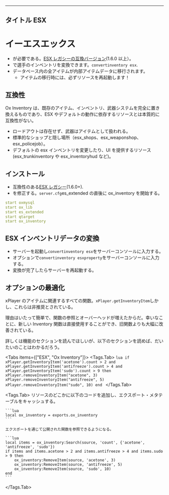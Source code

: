 ---

## タイトル ESX


# イーエスエックス

- が必要である。[ESX レガシーの互換バージョン](https://github.com/esx-framework/esx_core)(1.6.0 以上）。
- で選手のインベントリを変換できます。`convertinventory esx`.
- データベース内の全アイテムが内部アイテムデータに移行されます。
  - アイテムの移行時には、必ずリソースを再起動します！

## 互換性

Ox Inventory は、既存のアイテム、インベントリ、武器システムを完全に置き換えるものであり、ESX やデフォルトの動作に依存するリソースとは本質的に互換性がない。

- ロードアウトは存在せず、武器はアイテムとして扱われる。
- 標準的なショップと隠し場所（esx_shops、esx_weaponshop、esx_policejob）。
- デフォルトの esx インベントリを変更したり、UI を提供するリソース (esx_trunkinventory や esx_inventoryhud など)。

## インストール

- 互換性のある[ESX レガシー](https://github.com/esx-framework/esx-legacy)(1.6.0+).
- を修正する。`server.cfg`es_extended の直後に ox_inventory を開始する。

```yaml
start oxmysql
start ox_lib
start es_extended
start qtarget
start ox_inventory
```

## ESX インベントリデータの変換

- サーバーを起動し`convertinventory esx`をサーバーコンソールに入力する。
- オプションで`convertinventory esxproperty`をサーバーコンソールに入力する。
- 変換が完了したらサーバーを再起動する。

## オプションの最適化

xPlayer のアイテムに関連するすべての関数。`xPlayer.getInventoryItem`しかし、これらは非推奨とされている。

理由はいたって簡単で、関数の参照とオーバーヘッドが増えたからだ。幸いなことに、新しい Inventory 関数は直接使用することができ、旧関数よりも大幅に改善されている。

詳しくは機能のセクションを読んでほしいが、以下のセクションを読めば、だいたいのことはわかるだろう。

<Tabs items={["ESX", "Ox Inventory"]}>
  <Tags.Tab>
    ```lua
    if xPlayer.getInventoryItem('acetone').count > 2 and xPlayer.getInventoryItem('antifreeze').count > 4 and xPlayer.getInventoryItem('sudo').count > 9 then
        xPlayer.removeInventoryItem("acetone", 3)
        xPlayer.removeInventoryItem("antifreeze", 5)
        xPlayer.removeInventoryItem("sudo", 10)
    end
    ```
  </Tags.Tab>

  <Tags.Tab>
    リソースのどこかに以下のコードを追加し、エクスポート・メタテーブルをキャッシュする。

    ```lua
    local ox_inventory = exports.ox_inventory
    ```

    エクスポートを通じて公開された関数を参照できるようになる。

    ```lua
    local items = ox_inventory:Search(source, 'count', {'acetone', 'antifreeze', 'sudo'})
    if items and items.acetone > 2 and items.antifreeze > 4 and items.sudo > 9 then
        ox_inventory:RemoveItem(source, 'acetone', 3)
        ox_inventory:RemoveItem(source, 'antifreeze', 5)
        ox_inventory:RemoveItem(source, 'sudo', 10)
    end
    ```

  </Tags.Tab>
</Tabs>
